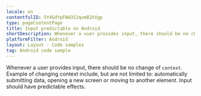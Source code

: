 ```yaml
---
locale: en
contentfulID: 5Y4GdYpFNA3SJqvmB2hXgp
type: pageContentPage
title: Input predictable on Android
shortDescription: Whenever a user provides input, there should be no change of context.
platformFilter: Android
layout: Layout - Code samples
tag: Android code sample
---
```


Whenever a user provides input, there should be no change of `context`. Example of changing context include, but are not limited to: automatically submitting data, opening a new screen or moving to another element. Input should have predictable effects.

<CodeSample id="input-predictable" locale="en" platform="android" />
